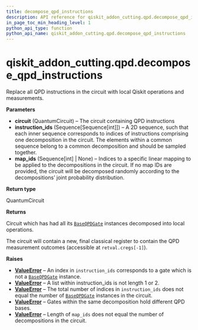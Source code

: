 ```yaml
---
title: decompose_qpd_instructions
description: API reference for qiskit_addon_cutting.qpd.decompose_qpd_instructions
in_page_toc_min_heading_level: 1
python_api_type: function
python_api_name: qiskit_addon_cutting.qpd.decompose_qpd_instructions
---
```


<span id="qiskit-addon-cutting-qpd-decompose-qpd-instructions" />

# qiskit\_addon\_cutting.qpd.decompose\_qpd\_instructions

<Function id="qiskit_addon_cutting.qpd.decompose_qpd_instructions" isDedicatedPage={true} github="https://github.com/Qiskit/qiskit-addon-cutting/tree/stable/0.9/qiskit_addon_cutting/qpd/decompose.py" signature="decompose_qpd_instructions(circuit, instruction_ids, map_ids=None, *, inplace=False)">
  Replace all QPD instructions in the circuit with local Qiskit operations and measurements.

  **Parameters**

  *   **circuit** (QuantumCircuit) – The circuit containing QPD instructions
  *   **instruction\_ids** (Sequence\[Sequence\[int]]) – A 2D sequence, such that each inner sequence corresponds to indices of instructions comprising one decomposition in the circuit. The elements within a common sequence belong to a common decomposition and should be sampled together.
  *   **map\_ids** (Sequence\[int] | None) – Indices to a specific linear mapping to be applied to the decompositions in the circuit. If no map IDs are provided, the circuit will be decomposed randomly according to the decompositions’ joint probability distribution.

  **Return type**

  QuantumCircuit

  **Returns**

  Circuit which has had all its [`BaseQPDGate`](qiskit_addon_cutting.qpd.BaseQPDGate "qiskit_addon_cutting.qpd.BaseQPDGate") instances decomposed into local operations.

  The circuit will contain a new, final classical register to contain the QPD measurement outcomes (accessible at `retval.cregs[-1]`).

  **Raises**

  *   [**ValueError**](https://docs.python.org/3/library/exceptions.html#ValueError "(in Python v3.13)") – An index in `instruction_ids` corresponds to a gate which is not a [`BaseQPDGate`](qiskit_addon_cutting.qpd.BaseQPDGate "qiskit_addon_cutting.qpd.BaseQPDGate") instance.
  *   [**ValueError**](https://docs.python.org/3/library/exceptions.html#ValueError "(in Python v3.13)") – A list within instruction\_ids is not length 1 or 2.
  *   [**ValueError**](https://docs.python.org/3/library/exceptions.html#ValueError "(in Python v3.13)") – The total number of indices in `instruction_ids` does not equal the number of [`BaseQPDGate`](qiskit_addon_cutting.qpd.BaseQPDGate "qiskit_addon_cutting.qpd.BaseQPDGate") instances in the circuit.
  *   [**ValueError**](https://docs.python.org/3/library/exceptions.html#ValueError "(in Python v3.13)") – Gates within the same decomposition hold different QPD bases.
  *   [**ValueError**](https://docs.python.org/3/library/exceptions.html#ValueError "(in Python v3.13)") – Length of `map_ids` does not equal the number of decompositions in the circuit.
</Function>

